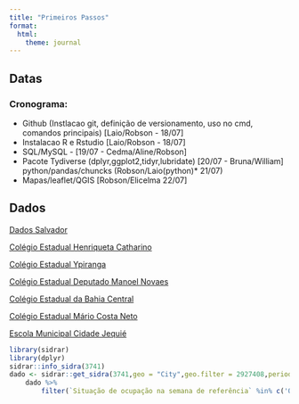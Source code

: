 ```yaml
---
title: "Primeiros Passos"
format:
  html:
    theme: journal
---
```


## Datas 

### Cronograma:

 - Github  (Instlacao git, definição de versionamento, uso no cmd, comandos principais) [Laio/Robson - 18/07]
 - Instalacao R e Rstudio [Laio/Robson - 18/07]
 - SQL/MySQL - [19/07 - Cedma/Aline/Robson]
 - Pacote Tydiverse (dplyr,ggplot2,tidyr,lubridate) [20/07 - Bruna/William]
python/pandas/chuncks (Robson/Laio(python)* 21/07)
 - Mapas/leaflet/QGIS [Robson/Elicelma 22/07]



## Dados


[Dados Salvador](https://novo.qedu.org.br/municipio/2927408-salvador) 

[Colégio Estadual Henriqueta Catharino](https://novo.qedu.org.br/escola/29192790-ee-colegio-estadual-henriqueta-martins-catharino/)

[Colégio Estadual Ypiranga](https://novo.qedu.org.br/escola/29182182-ee-colegio-estadual-ypiranga-educacao-integral/)  

[Colégio Estadual Deputado Manoel Novaes](https://novo.qedu.org.br/escola/29182131-ee-colegio-estadual-deputado-manoel-novaes/)

[Colégio Estadual da Bahia Central](https://novo.qedu.org.br/escola/29182123-ee-colegio-estadual-da-bahia-central/)

[Colégio Estadual Mário Costa Neto](https://novo.qedu.org.br/escola/29193699-ee-colegio-estadual-mario-costa-neto/)

[Escola Municipal Cidade Jequié](https://novo.qedu.org.br/escola/29190061-escola-municipal-cidade-de-jequie/)





```r
library(sidrar)
library(dplyr)
sidrar::info_sidra(3741)
dado <- sidrar::get_sidra(3741,geo = "City",geo.filter = 2927408,period = c(last = "12"))
    dado %>% 
        filter(`Situação de ocupação na semana de referência` %in% c('Ocupadas') )
```

